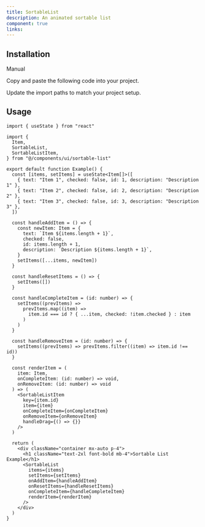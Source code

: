 ```yaml
---
title: SortableList
description: An animated sortable list
component: true
links:
---
```


<ComponentPreview
  name="sortable-list-demo"
  className="[&_.preview>[data-orientation=vertical]]:sm:max-w-[70%]"
  description="All variations"
/>

## Installation

<Tabs defaultValue="manual">

<TabsList>
  <TabsTrigger value="manual">Manual</TabsTrigger>
</TabsList>

<TabsContent value="manual">

<Steps>

<Step>Copy and paste the following code into your project.</Step>

<ComponentSource name="sortable-list" />

<Step>Update the import paths to match your project setup.</Step>

</Steps>

</TabsContent>

</Tabs>

## Usage

```tsx
import { useState } from "react"

import {
  Item,
  SortableList,
  SortableListItem,
} from "@/components/ui/sortable-list"
```

```tsx
export default function Example() {
  const [items, setItems] = useState<Item[]>([
    { text: "Item 1", checked: false, id: 1, description: "Description 1" },
    { text: "Item 2", checked: false, id: 2, description: "Description 2" },
    { text: "Item 3", checked: false, id: 3, description: "Description 3" },
  ])

  const handleAddItem = () => {
    const newItem: Item = {
      text: `Item ${items.length + 1}`,
      checked: false,
      id: items.length + 1,
      description: `Description ${items.length + 1}`,
    }
    setItems([...items, newItem])
  }

  const handleResetItems = () => {
    setItems([])
  }

  const handleCompleteItem = (id: number) => {
    setItems((prevItems) =>
      prevItems.map((item) =>
        item.id === id ? { ...item, checked: !item.checked } : item
      )
    )
  }

  const handleRemoveItem = (id: number) => {
    setItems((prevItems) => prevItems.filter((item) => item.id !== id))
  }

  const renderItem = (
    item: Item,
    onCompleteItem: (id: number) => void,
    onRemoveItem: (id: number) => void
  ) => (
    <SortableListItem
      key={item.id}
      item={item}
      onCompleteItem={onCompleteItem}
      onRemoveItem={onRemoveItem}
      handleDrag={() => {}}
    />
  )

  return (
    <div className="container mx-auto p-4">
      <h1 className="text-2xl font-bold mb-4">Sortable List Example</h1>
      <SortableList
        items={items}
        setItems={setItems}
        onAddItem={handleAddItem}
        onResetItems={handleResetItems}
        onCompleteItem={handleCompleteItem}
        renderItem={renderItem}
      />
    </div>
  )
}
```
